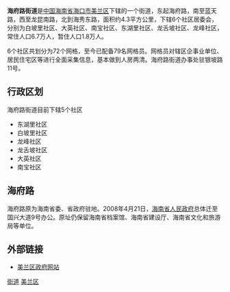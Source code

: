 {{Infobox Settlement
| name = 海府路街道
| image_skyline = File:海府路2005 - panoramio.jpg
| imagesize = 250px
| image_caption = 海府路
| image_flag = 
| image_shield = 
| pushpin_map = 
| pushpin_label_position = bottom
| subdivision_type = 国家
| subdivision_name = {{CHN}}
| subdivision_type1 = [[中华人民共和国行政区划|省]]
| subdivision_name1 = [[海南省|海南省]]
| subdivision_type2 = [[海南省行政区划|市]]
| subdivision_name2 =  [[海口市|海口市]]
| subdivision_type3 = [[海口市行政区划|区]]
| subdivision_name3 = [[美兰区|美兰区]]
| elevation_m = 
| elevation_ft = 
| area_total_km2 = 
| population_as_of = 
| population_total = 
| population_density_km2 = 
| timezone = [[北京时间|北京时间]]
| utc_offset = +8
| timezone_DST = 
| utc_offset_DST = 
| latd = 
| latm = 
| lats = 
| latNS = 
| longd = 
| longm = 
| longs = 
| longEW = 
| postal_code_type = 邮政编码
| postal_code = 570203
| blank_name = 电话区号
| blank_info = 0898
| website = 
}}
'''海府路街道'''是[[中国|中国]][[海南省|海南省]][[海口市|海口市]][[美兰区|美兰区]]下辖的一个街道，东起海府路，南至蓝天路，西至龙昆南路，北到海秀东路，面积约4.3平方公里，下辖6个社区居委会，分别为白坡里社区、大英社区、南宝社区、东湖里社区、龙舌坡社区、龙峰社区，常住人口6.7万人，暂住人口1.8万人。

6个社区共划分为72个网格，至今已配备79名网格员。网格员对辖区企事业单位、居民住宅区等进行全面采集信息，基本做到人房两清。海府路街道办事处驻银坡路11号。

==行政区划==
海府路街道目前下辖5个社区
*东湖里社区
*白坡里社区
*龙峰社区
*龙舌坡社区
*大英社区
*南宝社区

==海府路==
海府路原为海南省委、省政府驻地。2008年4月21日，[[海南省人民政府|海南省人民政府]]总体迁至国兴大道9号办公。原址仍保留海南省档案馆、海南省建设厅、海南省文化和旅游局等单位。

==外部链接==
*[http://www.mldj.gov.cn/ 美兰区政府网站] {{Wayback|url=http://www.mldj.gov.cn/ |date=20090612234043 }}

{{海南小作品}}
{{美兰区行政区划}}
[[Category:美兰区行政区划|街道]]
[[Category:海口街道_(行政区划)|美兰区]]